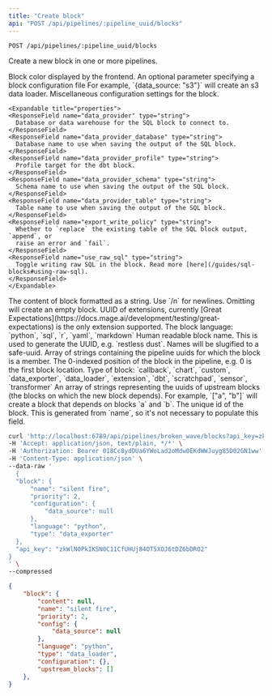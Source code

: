 ```yaml
---
title: "Create block"
api: "POST /api/pipelines/:pipeline_uuid/blocks"
---
```

`POST /api/pipelines/:pipeline_uuid/blocks`

Create a new block in one or more pipelines.

<ParamField query="color" type="string">
  Block color displayed by the frontend.
</ParamField>
<ParamField query="config" type="object">
  An optional parameter specifying a block configuration file For example, `{data_source: "s3"}` will create an s3 data loader.
</ParamField>
<ResponseField name="configuration" type="object">
    Miscellaneous configuration settings for the block.

    <Expandable title="properties">
    <ResponseField name="data_provider" type="string">
      Database or data warehouse for the SQL block to connect to.
    </ResponseField>
    <ResponseField name="data_provider_database" type="string">
      Database name to use when saving the output of the SQL block.
    </ResponseField>
    <ResponseField name="data_provider_profile" type="string">
      Profile target for the dbt block.
    </ResponseField>
    <ResponseField name="data_provider_schema" type="string">
      Schema name to use when saving the output of the SQL block.
    </ResponseField>
    <ResponseField name="data_provider_table" type="string">
      Table name to use when saving the output of the SQL block.
    </ResponseField>
    <ResponseField name="export_write_policy" type="string">
      Whether to `replace` the existing table of the SQL block output, `append`, or
      raise an error and `fail`.
    </ResponseField>
    <ResponseField name="use_raw_sql" type="string">
      Toggle writing raw SQL in the block. Read more [here](/guides/sql-blocks#using-raw-sql).
    </ResponseField>
    </Expandable>
  </ResponseField>
<ParamField query="content" type="string">
  The content of block formatted as a string. Use `/n` for newlines. Omitting will create an empty block.
</ParamField>
<ParamField query="extension_uuid" type="string">
  UUID of extensions, currently [Great Expectations](https://docs.mage.ai/development/testing/great-expectations) is the only extension supported.
</ParamField>
<ParamField query="language" type="string">
  The block language:
  `python`, `sql`, `r`, `yaml`, `markdown`
</ParamField>
<ParamField query="name" type="string" required>
  Human readable block name. This is used to generate the UUID, e.g. `restless dust`. Names will be slugified to a safe-uuid.
</ParamField>
<ParamField query="pipelines" type="[string]">
  Array of strings containing the pipeline uuids for which the block is a member.
</ParamField>
<ParamField query="priority" type="integer">
  The 0-indexed position of the block in the pipeline, e.g. 0 is the first block location.
</ParamField>
<ParamField query="type" type="string" required>
  Type of block:
  `callback`, `chart`, `custom`, `data_exporter`, `data_loader`, `extension`, `dbt`, `scratchpad`, `sensor`, `transformer`
</ParamField>
<ParamField query="upstream_blocks" type="[string]">
  An array of strings representing the uuids of upstream blocks (the blocks on which the new block depends). For example, `["a", "b"]` will create a block that depends on blocks `a` and `b`.
</ParamField>
<ParamField query="uuid" type="string">
  The unique id of the block. This is generated from `name`, so it's not necessary to populate this field.
</ParamField>

<RequestExample>

  ```bash Request
  curl 'http://localhost:6789/api/pipelines/broken_wave/blocks?api_key=zkWlN0PkIKSN0C11CfUHUj84OT5XOJ6tDZ6bDRO2' \
  -H 'Accept: application/json, text/plain, */*' \
  -H 'Authorization: Bearer 018Cc8ydDUa6YWoLad2oMdw0EKdWWJuyg85D02GN1ww' \
  -H 'Content-Type: application/json' \
  --data-raw '
    {
    "block": {
        "name": "silent fire",
        "priority": 2,
        "configuration": {
            "data_source": null
        },
        "language": "python",
        "type": "data_exporter"
    },
    "api_key": "zkWlN0PkIKSN0C11CfUHUj84OT5XOJ6tDZ6bDRO2"
  }
  ' \
  --compressed
  ```
  
</RequestExample>

<ResponseExample>

```json Response
{
    "block": {
        "content": null,
        "name": "silent fire",
        "priority": 2,
        "config": {
            "data_source": null
        },
        "language": "python",
        "type": "data_loader",
        "configuration": {},
        "upstream_blocks": []
    },
}
```
</ResponseExample>
